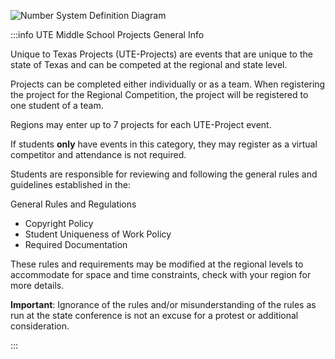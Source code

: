 <div style={{ textAlign: "center" }}>

![Number System Definition Diagram](./assets/img/number-system-definition-ms.png)

</div>

:::info UTE Middle School Projects General Info

Unique to Texas Projects (UTE-Projects) are events that are unique to the state of Texas and can be competed at the regional and state level.

Projects can be completed either individually or as a team. When registering the project for the Regional Competition, the project will be registered to one student of a team.

Regions may enter up to 7 projects for each UTE-Project event.

If students **only** have events in this category, they may register as a virtual competitor and attendance is not required.

Students are responsible for reviewing and following the general rules and guidelines established in the:

General Rules and Regulations

- Copyright Policy
- Student Uniqueness of Work Policy
- Required Documentation

These rules and requirements may be modified at the regional levels to accommodate for space and time constraints, check with your region for more details.

**Important**: Ignorance of the rules and/or misunderstanding of the rules as run at the state conference is not an excuse for a protest or additional consideration.

:::
